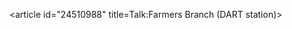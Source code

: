 <article id="24510988" title=Talk:Farmers Branch (DART station)>
	<talkpage id="24510988" title="Talk:Farmers Branch (DART station)">
{{WikiProjectBannerShell|1=
{{WikiProject Trains|class=stub|importance=low|stations=yes|unref=yes}}
{{WikiProject Dallas-Fort Worth|class=Stub|importance=Mid|subproject=Transportation}}
{{WikiProject United States|class=Stub|importance=Low|TX=yes|TX-importance=Low}}
}}
	</talkpage>
</article>